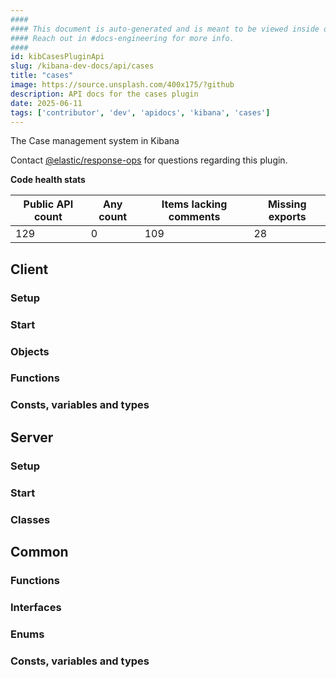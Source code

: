 ```yaml
---
####
#### This document is auto-generated and is meant to be viewed inside our experimental, new docs system.
#### Reach out in #docs-engineering for more info.
####
id: kibCasesPluginApi
slug: /kibana-dev-docs/api/cases
title: "cases"
image: https://source.unsplash.com/400x175/?github
description: API docs for the cases plugin
date: 2025-06-11
tags: ['contributor', 'dev', 'apidocs', 'kibana', 'cases']
---
```


The Case management system in Kibana

Contact [@elastic/response-ops](https://github.com/orgs/elastic/teams/response-ops) for questions regarding this plugin.

**Code health stats**

| Public API count  | Any count | Items lacking comments | Missing exports |
|-------------------|-----------|------------------------|-----------------|
| 129 | 0 | 109 | 28 |

## Client

### Setup
<DocDefinitionList data={[casesObj.client.setup]}/>

### Start
<DocDefinitionList data={[casesObj.client.start]}/>

### Objects
<DocDefinitionList data={casesObj.client.objects}/>

### Functions
<DocDefinitionList data={casesObj.client.functions}/>

### Consts, variables and types
<DocDefinitionList data={casesObj.client.misc}/>

## Server

### Setup
<DocDefinitionList data={[casesObj.server.setup]}/>

### Start
<DocDefinitionList data={[casesObj.server.start]}/>

### Classes
<DocDefinitionList data={casesObj.server.classes}/>

## Common

### Functions
<DocDefinitionList data={casesObj.common.functions}/>

### Interfaces
<DocDefinitionList data={casesObj.common.interfaces}/>

### Enums
<DocDefinitionList data={casesObj.common.enums}/>

### Consts, variables and types
<DocDefinitionList data={casesObj.common.misc}/>

